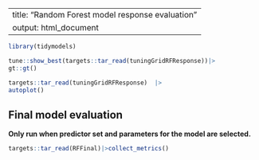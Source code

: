 
---
title: "Random Forest model response evaluation"
output: html_document
---
```r
library(tidymodels)
```
```r
tune::show_best(targets::tar_read(tuningGridRFResponse))|>
gt::gt()
```

```r
targets::tar_read(tuningGridRFResponse)  |> 
autoplot()
```

## Final model evaluation

**Only run when predictor set and parameters for the model are selected.**

```r
targets::tar_read(RFFinal)|>collect_metrics()
  

```
